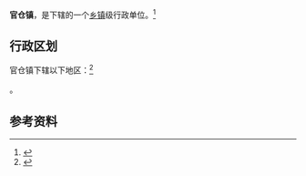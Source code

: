 {{中国乡级行政区|52/03/22/106/000}}

'''官仓镇'''，是{{PRC admin/fullname|52/03/22/106/000|3}}下辖的一个[[乡镇|乡镇]]级行政单位。<ref>{{PRC admin/ref sgc|{{PRC admin/parent|52/03/22/106/000}}}}</ref>

== 行政区划 ==

官仓镇下辖以下地区：<ref>{{PRC admin/ref sgc|52/03/22/106/000}}</ref>

{{PRC admin/children|52/03/22/106/000}}。

== 参考资料 ==

{{reflist}}

{{行政区划小作品}}
{{PRC admin/navcat|52/03/22/106/000}}